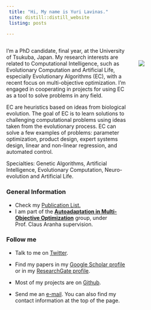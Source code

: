 ```yaml
---
 title: "Hi, My name is Yuri Lavinas."
 site: distill::distill_website
 listing: posts
 
---
```


<div style="width: 65%; float: left;">


I’m a PhD candidate, final year, at the University of Tsukuba, Japan. My research interests are related to Computational Intelligence, such as Evolutionary Computation and Artificial Life, especially Evolutionary Algorithms (EC), with a recent focus on multi-objective optimization. I’m engaged in cooperating in projects for using EC as a tool to solve problems in any field.

EC are heuristics based on ideas from biological evolution. The goal of EC is to learn solutions to challenging computational problems using ideas taken from the evolutionary process. EC can solve a few examples of problems: parameter optimization, product design, expert systems design, linear and non-linear regression, and automated control.

Specialties: Genetic Algorithms, Artificial Intelligence, Evolutionary Computation, Neuro-evolution and Artificial Life. 

### General Information
- Check my [Publication List.](https://yurilavinas.github.io/publications.html)
- I am part of the [**Autoadaptation in Multi-Objective Optimization**](http://conclave.cs.tsukuba.ac.jp/research/autoadapt/) group, under Prof. Claus Aranha supervision.

### Follow me

- Talk to me on [Twitter](https://twitter.com/yurilavinas).

- Find my papers in my [Google Scholar profile](https://scholar.google.com/citations?user=-hdeQYcAAAAJ&hl=en&oi=ao) or in my [ResearchGate profile](https://www.researchgate.net/profile/Yuri_Lavinas).

- Most of my projects are on [Github](https://github.com/yurilavinas).

- Send me an [e-mail](mailto:lavinas.yuri.xp@alumni.tsukuba.ac.jp). You can also find my contact information at the top of the page.

</div>



<div style="width: 30%; float: right;">

<br/>
<br/>
![](imgs/myself3.png)

</div>
